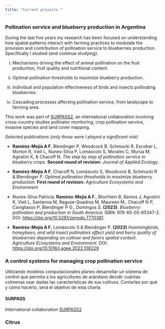 ```yaml
---
title: "Current projects "
---
```


### Pollination service and blueberry production in Argentina

During the last five years my research has been focused on understanding how spatial patterns interact with farming practices to modulate the provision and contribution of pollination service to blueberries production. Specifically I studied (and continue studying):

:::{}
i. Mechanisms driving the effect of animal pollination on the fruit production, fruit quality and nutritional content.

ii. Optimal pollination thresholds to maximize blueberry production.

iii. Individual and population effectiveness of birds and insects pollinating blueberries.

iv. Cascading processes affecting pollination service, from landscape to farming area.  
:::
 
This work was part of [SURPASS2](https://bee-surpass.org), an international collaboration involving  cross-country studies pollinator monitoring, crop pollination service, invasive species and land cover mapping.


::: {.border}
*Selected publications (only those were I played a significant role)*

-   **Ramírez-Mejía A F**, Blendinger P, Woodcock B, Schmucki R, Escobar L, Morton R, Vieli L, Nunes-Silva P, Lomáscolo S, Morales C, Murúa M, Agostini K, & Chacoff N. *The step by step of pollination service in blueberry crops*. **Second round of revision:** *Journal of Applied Ecology*.

-   **Ramírez-Mejía A F**, Chacoff N, Lomáscolo S, Woodcock B, Schmucki R & Blendinger P. *Optimal pollination thresholds to maximize blueberry production*. **First round of revision:** *Agriculture Ecosystems and Environment*

-   Nunes-Silva Patrícia, **Ramírez-Mejía A F.**, Blochtein B, Ramos J, Agostini K, Vieli L, Santanna M, Raguse-Quadros M, Maureen M., Chacoff N P, Cavigliasso P, Blendinger P G., Domingos S. **(2023)**. *Blueberry: pollination and production in South America*. ISBN: 978-65-00-65347-2. DOI: <https://doi.org/10.5281/zenodo.7770381>.

-   **Ramírez-Mejía A F**, Lomáscolo S & Blendinger P. **(2023)** *Hummingbirds, honeybees, and wild insect pollinators affect yield and berry quality of blueberries depending on cultivar and farm's spatial context*. *Agriculture Ecosystems and Environment*. DOI: <https://doi.org/10.1016/j.agee.2022.108229>
:::


### A control systems for managing crop pollination service



Utilizando modelos computacionales planeo desarrollar un sistema de control que permita a los agricultores de arándano decidir cuántas colmenas usar dadas las características de sus cultivos. Contarles por qué y cómo hacerlo, será el objetivo de esta charla.

#### SURPASS

International collaboration [SURPASS2](https://bee-surpass.org)

### Citrus
